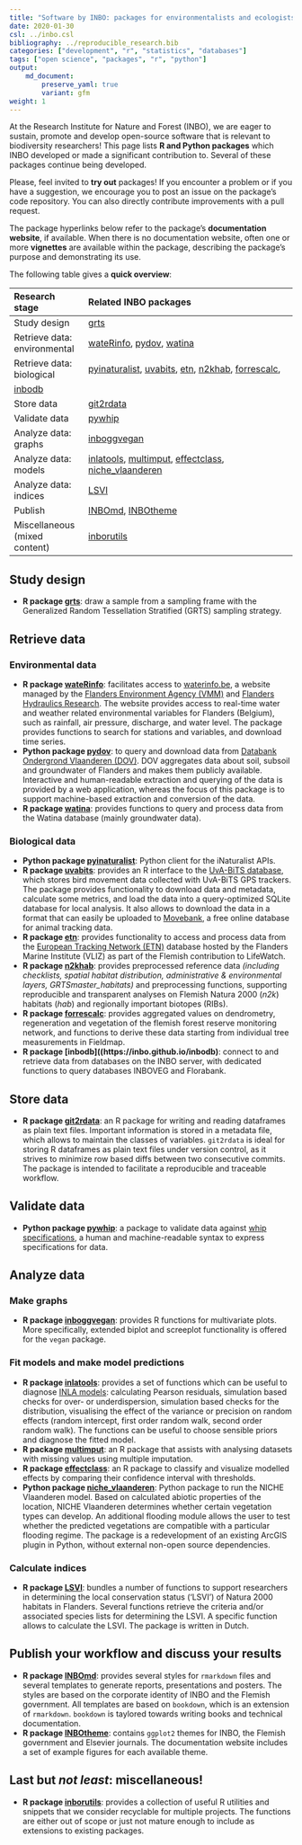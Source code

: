 ```yaml
---
title: "Software by INBO: packages for environmentalists and ecologists!"
date: 2020-01-30
csl: ../inbo.csl
bibliography: ../reproducible_research.bib
categories: ["development", "r", "statistics", "databases"]
tags: ["open science", "packages", "r", "python"]
output: 
    md_document:
        preserve_yaml: true
        variant: gfm
weight: 1
---
```


At the Research Institute for Nature and Forest (INBO), we are eager to sustain, promote and develop open-source software that is relevant to biodiversity researchers!
This page lists **R and Python packages** which INBO developed or made a significant contribution to.
Several of these packages continue being developed.

Please, feel invited to **try out** packages!
If you encounter a problem or if you have a suggestion, we encourage you to post an issue on the package's code repository.
You can also directly contribute improvements with a pull request.

The package hyperlinks below refer to the package's **documentation website**, if available.
When there is no documentation website, often one or more **vignettes** are available within the package, describing the package's purpose and demonstrating its use.

The following table gives a **quick overview**:

| Research stage | Related INBO packages |
|:-------------|:--------------------------------------|
| Study design | [grts](https://github.com/ThierryO/grts) |
| Retrieve data: environmental | [wateRinfo](https://ropensci.github.io/wateRinfo/), [pydov](https://pydov.readthedocs.io/), [watina](https://inbo.github.io/watina) |
| Retrieve data: biological | [pyinaturalist](https://github.com/inbo/pyinaturalist), [uvabits](https://inbo.github.io/uvabits/), [etn](https://inbo.github.io/etn/), [n2khab](https://inbo.github.io/n2khab), [forrescalc](https://github.com/inbo/forrescalc),
[inbodb](https://inbo.github.io/inbodb) |
| Store data  | [git2rdata](https://inbo.github.io/git2rdata/) |
| Validate data | [pywhip](https://inbo.github.io/pywhip/) |
| Analyze data: graphs | [inboggvegan](https://github.com/inbo/inboggvegan) |
| Analyze data: models | [inlatools](https://inlatools.netlify.com/), [multimput](https://github.com/inbo/multimput), [effectclass](https://effectclass.netlify.com), [niche_vlaanderen](https://inbo.github.io/niche_vlaanderen/) |
| Analyze data: indices | [LSVI](https://inbo.github.io/LSVI) |
| Publish | [INBOmd](https://inbomd.netlify.com/articles/introduction.html), [INBOtheme](https://inbo.github.io/INBOtheme/) |
| Miscellaneous (mixed content) | [inborutils](https://inbo.github.io/inborutils/) |



## Study design

- **R package [grts](https://github.com/ThierryO/grts)**: draw a sample from a sampling frame with the Generalized Random Tessellation Stratified (GRTS) sampling strategy.

## Retrieve data

### Environmental data

- **R package [wateRinfo](https://ropensci.github.io/wateRinfo/)**:
facilitates access to [waterinfo.be](https://www.waterinfo.be/), a website managed by the [Flanders Environment Agency (VMM)](https://en.vmm.be/) and [Flanders Hydraulics Research](https://www.waterbouwkundiglaboratorium.be/).
The website provides access to real-time water and weather related environmental variables for Flanders (Belgium), such as rainfall, air pressure, discharge, and water level.
The package provides functions to search for stations and variables, and download time series.
- **Python package [pydov](https://pydov.readthedocs.io/)**:
to query and download data from [Databank Ondergrond Vlaanderen (DOV)](https://www.dov.vlaanderen.be/).
DOV aggregates data about soil, subsoil and groundwater of Flanders and makes them publicly available.
Interactive and human-readable extraction and querying of the data is provided by a web application, whereas the focus of this package is to support machine-based extraction and conversion of the data.
- **R package [watina](https://inbo.github.io/watina)**:
provides functions to query and process data from the Watina database (mainly groundwater data).

### Biological data

- **Python package [pyinaturalist](https://github.com/inbo/pyinaturalist)**:
Python client for the iNaturalist APIs.
- **R package [uvabits](https://inbo.github.io/uvabits/)**:
provides an R interface to the [UvA-BiTS database](http://www.uva-bits.nl/), which stores bird movement data collected with UvA-BiTS GPS trackers.
The package provides functionality to download data and metadata, calculate some metrics, and load the data into a query-optimized SQLite database for local analysis.
It also allows to download the data in a format that can easily be uploaded to [Movebank](https://www.movebank.org/), a free online database for animal tracking data.
- **R package [etn](https://inbo.github.io/etn/)**:
provides functionality to access and process data from the [European Tracking Network (ETN)](http://www.lifewatch.be/etn/) database hosted by the Flanders Marine Institute (VLIZ) as part of the Flemish contribution to LifeWatch.
- **R package [n2khab](https://inbo.github.io/n2khab)**:
provides preprocessed reference data _(including checklists, spatial habitat distribution, administrative & environmental layers, GRTSmaster_habitats)_ and preprocessing functions, supporting reproducible and transparent analyses on Flemish Natura 2000 (_n2k_) habitats (_hab_) and regionally important biotopes (RIBs).
- **R package [forrescalc](https://github.com/inbo/forrescalc)**:
provides aggregated values on dendrometry, regeneration and vegetation of the flemish forest reserve monitoring network, and functions to derive these data starting from individual tree measurements in Fieldmap.
- **R package [inbodb]((https://inbo.github.io/inbodb)**:
connect to and retrieve data from databases on the INBO server, with dedicated functions to query databases INBOVEG and Florabank.

## Store data

- **R package [git2rdata](https://inbo.github.io/git2rdata/)**:
an R package for writing and reading dataframes as plain text files.
Important information is stored in a metadata file,
which allows to maintain the classes of variables.
`git2rdata` is ideal for storing R dataframes as plain text files under version control, as it strives to minimize row based diffs between two consecutive commits.
The package is intended to facilitate a reproducible and traceable workflow.

## Validate data

- **Python package [pywhip](https://inbo.github.io/pywhip/)**:
a package to validate data against [whip specifications](https://github.com/inbo/whip), a human and machine-readable syntax to express specifications for data.

## Analyze data

### Make graphs

- **R package [inboggvegan](https://github.com/inbo/inboggvegan)**:
provides R functions for multivariate plots.
More specifically, extended biplot and screeplot functionality is offered for the `vegan` package.


### Fit models and make model predictions

- **R package [inlatools](https://inlatools.netlify.com/)**:
provides a set of functions which can be useful to diagnose [INLA models](http://www.r-inla.org/):
calculating Pearson residuals,
simulation based checks for over- or underdispersion,
simulation based checks for the distribution,
visualising the effect of the variance or precision on random effects
(random intercept,
first order random walk,
second order random walk).
The functions can be useful to choose sensible priors and diagnose the fitted model.
- **R package [multimput](https://github.com/inbo/multimput)**:
an R package that assists with analysing datasets with missing values using multiple imputation.
- **R package [effectclass](https://effectclass.netlify.com)**:
an R package to classify and visualize modelled effects by comparing their confidence interval with thresholds.
- **Python package [niche_vlaanderen](https://inbo.github.io/niche_vlaanderen/)**:
Python package to run the NICHE Vlaanderen model.
Based on calculated abiotic properties of the location, NICHE Vlaanderen determines whether certain vegetation types can develop.
An additional flooding module allows the user to test whether the predicted vegetations are compatible with a particular flooding regime.
The package is a redevelopment of an existing ArcGIS plugin in Python, without external non-open source dependencies.


### Calculate indices

- **R package [LSVI](https://inbo.github.io/LSVI)**:
bundles a number of functions to support researchers in determining the local conservation status ('LSVI') of Natura 2000 habitats in Flanders.
Several functions retrieve the criteria and/or associated species lists for determining the LSVI.
A specific function allows to calculate the LSVI.
The package is written in Dutch.


## Publish your workflow and discuss your results

- **R package [INBOmd](https://inbomd.netlify.com/articles/introduction.html)**:
provides several styles for `rmarkdown` files
and several templates to generate reports, presentations and posters.
The styles are based on the corporate identity of INBO and the Flemish government.
All templates are based on `bookdown`, which is an extension of `rmarkdown`.
`bookdown` is taylored towards writing books and technical documentation.
- **R package [INBOtheme](https://inbo.github.io/INBOtheme/)**:
contains `ggplot2` themes for INBO, the Flemish government and Elsevier journals.
The documentation website includes a set of example figures for each available theme.


## Last but _not least_: miscellaneous!

- **R package [inborutils](https://inbo.github.io/inborutils/)**: provides a collection of useful R utilities and snippets that we consider recyclable for multiple projects.
The functions are either out of scope or just not mature enough to include as extensions to existing packages.








